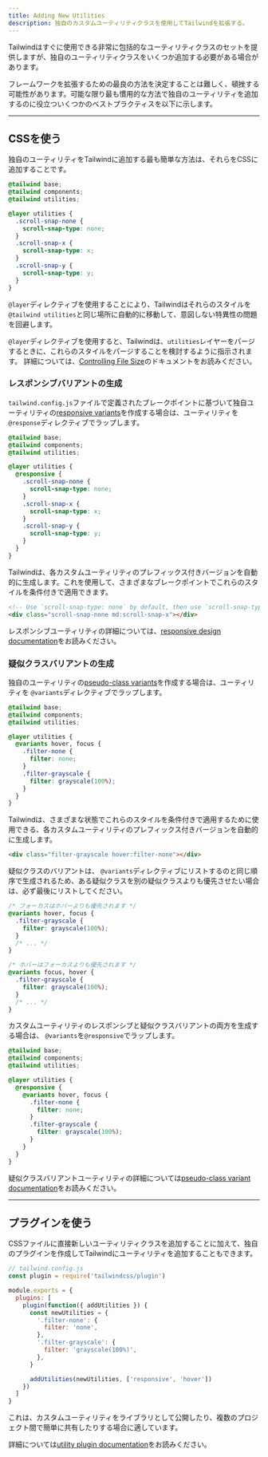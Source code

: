 ```yaml
---
title: Adding New Utilities
description: 独自のカスタムユーティリティクラスを使用してTailwindを拡張する。
---
```



Tailwindはすぐに使用できる非常に包括的なユーティリティクラスのセットを提供しますが、独自のユーティリティクラスをいくつか追加する必要がある場合があります。

フレームワークを拡張するための最良の方法を決定することは難しく、頓挫する可能性があります。可能な限り最も慣用的な方法で独自のユーティリティを追加するのに役立ついくつかのベストプラクティスを以下に示します。

---

## CSSを使う

独自のユーティリティをTailwindに追加する最も簡単な方法は、それらをCSSに追加することです。

```css
@tailwind base;
@tailwind components;
@tailwind utilities;

@layer utilities {
  .scroll-snap-none {
    scroll-snap-type: none;
  }
  .scroll-snap-x {
    scroll-snap-type: x;
  }
  .scroll-snap-y {
    scroll-snap-type: y;
  }
}
```

`@layer`ディレクティブを使用することにより、Tailwindはそれらのスタイルを`@tailwind utilities`と同じ場所に自動的に移動して、意図しない特異性の問題を回避します。

`@layer`ディレクティブを使用すると、Tailwindは、`utilities`レイヤーをパージするときに、これらのスタイルをパージすることを検討するように指示されます。 詳細については、[Controlling File Size](/docs/controlling-file-size)のドキュメントをお読みください。 

### レスポンシブバリアントの生成

`tailwind.config.js`ファイルで定義されたブレークポイントに基づいて独自ユーティリティの[responsive variants](/docs/responsive-design)を作成する場合は、ユーティリティを`@response`ディレクティブでラップします。
 
```css
@tailwind base;
@tailwind components;
@tailwind utilities;

@layer utilities {
  @responsive {
    .scroll-snap-none {
      scroll-snap-type: none;
    }
    .scroll-snap-x {
      scroll-snap-type: x;
    }
    .scroll-snap-y {
      scroll-snap-type: y;
    }
  }
}
```

Tailwindは、各カスタムユーティリティのプレフィックス付きバージョンを自動的に生成します。これを使用して、さまざまなブレークポイントでこれらのスタイルを条件付きで適用できます。

```html
<!-- Use `scroll-snap-type: none` by default, then use `scroll-snap-type: x` on medium screens and up -->
<div class="scroll-snap-none md:scroll-snap-x"></div>
```

レスポンシブユーティリティの詳細については、[responsive design documentation](/docs/responsive-design)をお読みください。

### 疑似クラスバリアントの生成

独自のユーティリティの[pseudo-class variants](/docs/pseudo-class-variants)を作成する場合は、ユーティリティを `@variants`ディレクティブでラップします。

```css
@tailwind base;
@tailwind components;
@tailwind utilities;

@layer utilities {
  @variants hover, focus {
    .filter-none {
      filter: none;
    }
    .filter-grayscale {
      filter: grayscale(100%);
    }
  }
}
```

Tailwindは、さまざまな状態でこれらのスタイルを条件付きで適用するために使用できる、各カスタムユーティリティのプレフィックス付きバージョンを自動的に生成します。

```html
<div class="filter-grayscale hover:filter-none"></div>
```

疑似クラスのバリアントは、 `@variants`ディレクティブにリストするのと同じ順序で生成されるため、ある疑似クラスを別の疑似クラスよりも優先させたい場合は、必ず最後にリストしてください。

```css
/* フォーカスはホバーよりも優先されます */
@variants hover, focus {
  .filter-grayscale {
    filter: grayscale(100%);
  }
  /* ... */
}

/* ホバーはフォーカスよりも優先されます */
@variants focus, hover {
  .filter-grayscale {
    filter: grayscale(100%);
  }
  /* ... */
}
```
カスタムユーティリティのレスポンシブと疑似クラスバリアントの両方を生成する場合は、 `@variants`を`@responsive`でラップします。

```css
@tailwind base;
@tailwind components;
@tailwind utilities;

@layer utilities {
  @responsive {
    @variants hover, focus {
      .filter-none {
        filter: none;
      }
      .filter-grayscale {
        filter: grayscale(100%);
      }
    }
  }
}
```

疑似クラスバリアントユーティリティの詳細については[pseudo-class variant documentation](/docs/pseudo-class-variants)をお読みください。

---

## プラグインを使う

CSSファイルに直接新しいユーティリティクラスを追加することに加えて、独自のプラグインを作成してTailwindにユーティリティを追加することもできます。

```js
// tailwind.config.js
const plugin = require('tailwindcss/plugin')

module.exports = {
  plugins: [
    plugin(function({ addUtilities }) {
      const newUtilities = {
        '.filter-none': {
          filter: 'none',
        },
        '.filter-grayscale': {
          filter: 'grayscale(100%)',
        },
      }

      addUtilities(newUtilities, ['responsive', 'hover'])
    })
  ]
}

```

これは、カスタムユーティリティをライブラリとして公開したり、複数のプロジェクト間で簡単に共有したりする場合に適しています。

詳細については[utility plugin documentation](/docs/plugins#adding-utilities)をお読みください。
